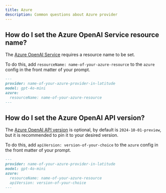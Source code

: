 ```yaml
---
title: Azure
description: Common questions about Azure provider
---
```


## How do I set the Azure OpenAI Service resource name?

The [Azure OpenAI Service](https://learn.microsoft.com/en-us/azure/cognitive-services/openai/how-to/create-resource) requires a resource name to be set.

To do this, add `resourceName: name-of-your-azure-resource` to the `azure` config in the front matter of your prompt.

```markdown
---
provider: name-of-your-azure-provider-in-latitude
model: gpt-4o-mini
azure:
  resourceName: name-of-your-azure-resource
---
```

## How do I set the Azure OpenAI API version?

The [Azure OpenAI API version](https://learn.microsoft.com/en-us/azure/ai-services/openai/api-version-deprecation) is optional, by default is `2024-10-01-preview`, but it is recommended to pin it to your desired version.

To do this, add `apiVersion: version-of-your-choice` to the `azure` config in the front matter of your prompt.

```markdown
---
provider: name-of-your-azure-provider-in-latitude
model: gpt-4o-mini
azure:
  resourceName: name-of-your-azure-resource
  apiVersion: version-of-your-choice
---
```
